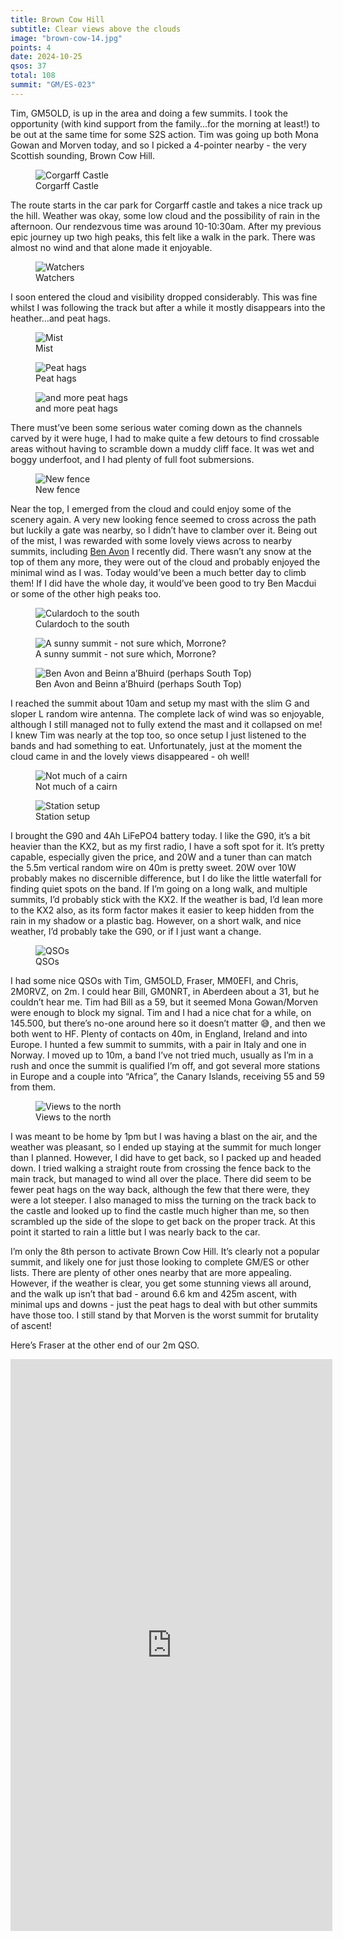 ```yaml
---
title: Brown Cow Hill
subtitle: Clear views above the clouds
image: "brown-cow-14.jpg"
points: 4
date: 2024-10-25
qsos: 37
total: 108
summit: "GM/ES-023"
---
```


Tim, GM5OLD, is up in the area and doing a few summits. I took the opportunity (with kind support from the family...for the morning at least!) to be out at the same time for some S2S action. Tim was going up both Mona Gowan and Morven today, and so I picked a 4-pointer nearby - the very Scottish sounding, Brown Cow Hill.

![Corgarff Castle](brown-cow-14.jpg)

The route starts in the car park for Corgarff castle and takes a nice track up the hill. Weather was okay, some low cloud and the possibility of rain in the afternoon. Our rendezvous time was around 10-10:30am. After my previous epic journey up two high peaks, this felt like a walk in the park. There was almost no wind and that alone made it enjoyable.

![Watchers](brown-cow-12.jpg)

I soon entered the cloud and visibility dropped considerably. This was fine whilst I was following the track but after a while it mostly disappears into the heather...and peat hags.

![Mist](brown-cow-13.jpg)

![Peat hags](brown-cow-11.jpg)

![and more peat hags](brown-cow-10.jpg)

There must've been some serious water coming down as the channels carved by it were huge, I had to make quite a few detours to find crossable areas without having to scramble down a muddy cliff face. It was wet and boggy underfoot, and I had plenty of full foot submersions.

![New fence](brown-cow-6.jpg)

Near the top, I emerged from the cloud and could enjoy some of the scenery again. A very new looking fence seemed to cross across the path but luckily a gate was nearby, so I didn't have to clamber over it. Being out of the mist, I was rewarded with some lovely views across to nearby summits, including [Ben Avon](https://gm5alx.uk/sota/2024/gm-es-006/) I recently did. There wasn't any snow at the top of them any more, they were out of the cloud and probably enjoyed the minimal wind as I was. Today would've been a much better day to climb them! If I did have the whole day, it would've been good to try Ben Macdui or some of the other high peaks too.

![Culardoch to the south](brown-cow-7.jpg)

![A sunny summit - not sure which, Morrone?](brown-cow-8.jpg)

![Ben Avon and Beinn a'Bhuird (perhaps South Top)](brown-cow-4.jpg)

I reached the summit about 10am and setup my mast with the slim G and sloper L random wire antenna. The complete lack of wind was so enjoyable, although I still managed not to fully extend the mast and it collapsed on me! I knew Tim was nearly at the top too, so once setup I just listened to the bands and had something to eat. Unfortunately, just at the moment the cloud came in and the lovely views disappeared - oh well!

![Not much of a cairn](summit.jpeg)

![Station setup](brown-cow-1.jpg)

I brought the G90 and 4Ah LiFePO4 battery today. I like the G90, it's a bit heavier than the KX2, but as my first radio, I have a soft spot for it. It's pretty capable, especially given the price, and 20W and a tuner than can match the 5.5m vertical random wire on 40m is pretty sweet. 20W over 10W probably makes no discernible difference, but I do like the little waterfall for finding quiet spots on the band. If I'm going on a long walk, and multiple summits, I'd probably stick with the KX2. If the weather is bad, I'd lean more to the KX2 also, as its form factor makes it easier to keep hidden from the rain in my shadow or a plastic bag. However, on a short walk, and nice weather, I'd probably take the G90, or if I just want a change.

![QSOs](qsos.png)

I had some nice QSOs with Tim, GM5OLD, Fraser, MM0EFI, and Chris, 2M0RVZ, on 2m. I could hear Bill, GM0NRT, in Aberdeen about a 31, but he couldn't hear me. Tim had Bill as a 59, but it seemed Mona Gowan/Morven were enough to block my signal. Tim and I had a nice chat for a while, on 145.500, but there's no-one around here so it doesn't matter 😅, and then we both went to HF. Plenty of contacts on 40m, in England, Ireland and into Europe. I hunted a few summit to summits, with a pair in Italy and one in Norway. I moved up to 10m, a band I've not tried much, usually as I'm in a rush and once the summit is qualified I'm off, and got several more stations in Europe and a couple into "Africa", the Canary Islands, receiving 55 and 59 from them.

![Views to the north](brown-cow-3.jpg)

I was meant to be home by 1pm but I was having a blast on the air, and the weather was pleasant, so I ended up staying at the summit for much longer than I planned. However, I did have to get back, so I packed up and headed down. I tried walking a straight route from crossing the fence back to the main track, but managed to wind all over the place. There did seem to be fewer peat hags on the way back, although the few that there were, they were a lot steeper. I also managed to miss the turning on the track back to the castle and looked up to find the castle much higher than me, so then scrambled up the side of the slope to get back on the proper track. At this point it started to rain a little but I was nearly back to the car.

I'm only the 8th person to activate Brown Cow Hill. It's clearly not a popular summit, and likely one for just those looking to complete GM/ES or other lists. There are plenty of other ones nearby that are more appealing. However, if the weather is clear, you get some stunning views all around, and the walk up isn't that bad - around 6.6 km and 425m ascent, with minimal ups and downs - just the peat hags to deal with but other summits have those too. I still stand by that Morven is the worst summit for brutality of ascent!

Here's Fraser at the other end of our 2m QSO.

<iframe width="515" height="915" src="https://www.youtube.com/embed/r1TF48JEdYU" title="Two #SOTA in 20 secs. #Yaesu VX-7r #portableradio #hamradio" frameborder="0" allow="accelerometer; autoplay; clipboard-write; encrypted-media; gyroscope; picture-in-picture; web-share" referrerpolicy="strict-origin-when-cross-origin" allowfullscreen></iframe>
